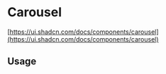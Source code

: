 
<Meta of={CarouselStories} />

# Carousel

[https://ui.shadcn.com/docs/components/carousel](https://ui.shadcn.com/docs/components/carousel)

<Canvas of={CarouselStories.Default} />

## Usage

```jsx
import {
  Carousel,
  CarouselContent,
  CarouselItem,
  CarouselNext,
  CarouselPrevious,
} from '@sozialhelden/ui';

export function App() {
  return (
    <Carousel>
      <CarouselContent>
        {Array.from({ length: 5 }, (_, index) => (
          <CarouselItem key={index}>
            <span>{index + 1}</span>
          </CarouselItem>
        ))}
      </CarouselContent>
      <CarouselPrevious />
      <CarouselNext />
    </Carousel>
  );
}
```
